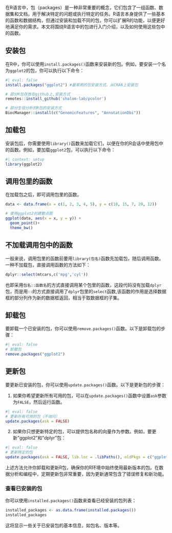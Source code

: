 在R语言中，包（packages）是一种非常重要的概念，它们包含了一组函数、数据集和文档，用于解决特定的问题或执行特定的任务。R语言本身提供了一些基本的函数和数据结构，但通过安装和加载不同的包，你可以扩展R的功能，以便更好地满足你的需求。本文将围绕R语言中的包进行入门介绍，以及如何使用这些包中的函数。

## 安装包

在R中，你可以使用`install.packages()`函数来安装新的包。例如，要安装一个名为`ggplot2`的包，你可以执行以下命令：

```r
#| eval: false
install.packages("ggplot2") #最常用的包安装方式，从CRAN上安装包

# 部分R包存放在github上,安装方式
remotes::install_github('shalom-lab/pcolor')

# 部分生信分析的R包的安装方式
BiocManager::install(c("GenomicFeatures", "AnnotationDbi"))
```

## 加载包

安装包后，你需要使用`library()`函数来加载它们，以便在你的R会话中使用包中的函数。例如，要加载`ggplot2`包，可以执行以下命令：

```r
#| context: setup
library(ggplot2)
```

## 调用包里的函数

在加载包之后，即可调用包里的函数。

```r
data <- data.frame(x = c(1, 2, 3, 4, 5), y = c(10, 15, 7, 20, 12))

# 使用ggplot2创建散点图
ggplot(data, aes(x = x, y = y)) +
  geom_point()+
  theme_bw()
```

## 不加载调用包中的函数

一般来说，调用包里的函数前要用`library(包名)`函数先加载包，随后调用函数。 一种不加载包，直接调用函数的方法如下：

```r
dplyr::select(mtcars,c('mpg','cyl'))
```

也即采用`包名::函数名`的方式直接调用某个包里的函数，这段代码没有加载`dplyr`包，而是用`::`的方式直接调用了`dplyr`包里的`select`函数,该函数的作用是选择数据框的部分列作为新的数据框返回，相当于取数据框的子集。

## 卸载包

要卸载一个已安装的包，你可以使用`remove.packages()`函数。以下是卸载包的步骤：

```r
#| eval: false
# 卸载包
remove.packages("ggplot2")
```

## 更新包

要更新已安装的包，你可以使用`update.packages()`函数。以下是更新包的步骤：

1.  如果你希望更新所有可用的包，可以在`update.packages()`函数中设置`ask`参数为`FALSE`，然后运行函数。

```r
#| eval: false
# 更新所有可用的包（不询问）
update.packages(ask = FALSE)
```

2.  如果你只想更新特定的包，可以提供包名称的向量作为参数。例如，要更新"ggplot2"和"dplyr"包：

```r
#| eval: false
# 更新特定的包
update.packages(ask = FALSE, lib.loc = .libPaths(), oldPkgs = c("ggplot2", "dplyr"))
```

上述方法允许你卸载和更新R包，确保你的R环境中始终使用最新版本的包。在数据分析和编程中，定期更新包非常重要，因为更新通常包含了错误修复和新功能。

### 查看已安装的包

你可以使用`installed.packages()`函数来查看已经安装的包列表：

```r
installed_packages <- as.data.frame(installed.packages())
installed_packages
```

这将显示一些关于已安装包的基本信息，如包名、版本等。
